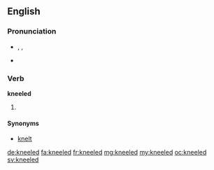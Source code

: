 ==English==

===Pronunciation===
* {{enPR|nēld}}, {{IPA|/niːld/}}, {{X-SAMPA|/ni:ld/}}
* {{rhymes|iːld}}

===Verb===
'''kneeled'''

# {{past of|kneel}}

====Synonyms====
* [[knelt]]

[[de:kneeled]]
[[fa:kneeled]]
[[fr:kneeled]]
[[mg:kneeled]]
[[my:kneeled]]
[[oc:kneeled]]
[[sv:kneeled]]